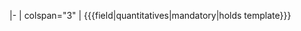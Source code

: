 <includeonly>{{OslTemplate:LabProcess/Step/Form/Param/Multi/SectionHeader |label=Quantitative Parameter}}
|-
| colspan="3" | <nowiki>{{{field|quantitatives|mandatory|holds template}}}</nowiki></includeonly>